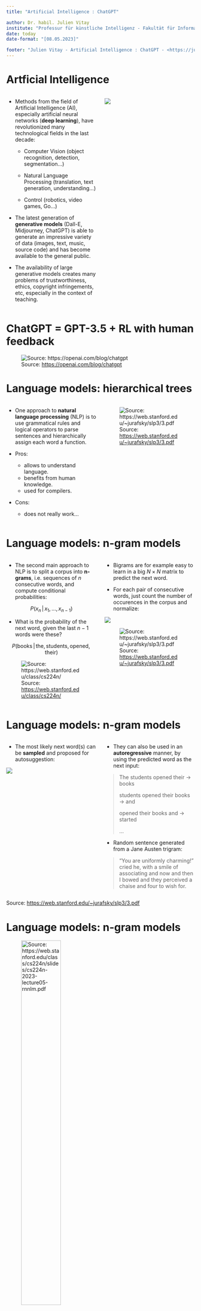 ```yaml
---
title: "Artificial Intelligence : ChatGPT"

author: Dr. habil. Julien Vitay
institute: "Professur für künstliche Intelligenz - Fakultät für Informatik - TU Chemnitz"
date: today
date-format: "[08.05.2023]"

footer: "Julien Vitay - Artificial Intelligence : ChatGPT - <https://julien-vitay.net/20230508-KI-Lehre>"
---
```



# Artficial Intelligence


::: {.columns}
::: {.column width=50%}

* Methods from the field of Artificial Intelligence (AI), especially artificial neural networks (**deep learning**), have revolutionized many technological fields in the last decade:

    * Computer Vision (object recognition, detection, segmentation...)
    
    * Natural Language Processing (translation, text generation, understanding...)
    
    * Control (robotics, video games, Go...)

* The latest generation of **generative models** (Dall-E, Midjourney, ChatGPT) is able to generate an impressive variety of data (images, text, music, source code) and has become available to the general public. 

* The availability of large generative models creates many problems of trustworthiness, ethics, copyright infringements, etc, especially in the context of teaching.

::: 
::: {.column width=50%}

![](img/chatgpt-example.png)

:::
:::

# ChatGPT = GPT-3.5 + RL with human feedback

![Source: <https://openai.com/blog/chatgpt>](img/ChatGPT_Diagram.svg)

# Language models: hierarchical trees


::: {.columns}
::: {.column width=50%}

* One approach to **natural language processing** (NLP) is to use grammatical rules and logical operators to parse sentences and hierarchically assign each word a function.

* Pros: 
    * allows to understand language.
    * benefits from human knowledge.
    * used for compilers.

* Cons: 
    * does not really work...

::: 
::: {.column width=50%}

![Source: <https://web.stanford.edu/~jurafsky/slp3/3.pdf>](img/cfg-1.png)


:::
:::


# Language models: n-gram models



::: {.columns}
::: {.column width=50%}

* The second main approach to NLP is to split a corpus into **n-grams**, i.e. sequences of $n$ consecutive words, and compute conditional probabilities:

$$P(x_n \, | \, x_{1}, \ldots, x_{n-1})$$

* What is the probability of the next word, given the last $n-1$ words were these?

$$P(\text{books} \, | \, \text{the}, \text{students}, \text{opened}, \text{their})$$

![Source: <https://web.stanford.edu/class/cs224n/>](img/nextword.png)

::: 
::: {.column width=50%}

* Bigrams are for example easy to learn in a big $N\times N$ matrix to predict the next word.

* For each pair of consecutive words, just count the number of occurences in the corpus and normalize:

![](img/bigram1.png)

![Source: <https://web.stanford.edu/~jurafsky/slp3/3.pdf>](img/bigram2.png)


:::
:::



# Language models: n-gram models



::: {.columns}
::: {.column width=50%}

* The most likely next word(s) can be **sampled** and proposed for autosuggestion:

![](img/nextword-smartphone.png)

::: 
::: {.column width=50%}

* They can also be used in an **autoregressive** manner, by using the predicted word as the next input:

> The students opened their $\rightarrow$ books
>
> students opened their books $\rightarrow$ and
>
> opened their books and $\rightarrow$ started
>
> ...

* Random sentence generated from a Jane Austen trigram:

> “You are uniformly charming!” cried he, with a smile of associating and now and then I bowed and they perceived a chaise and four to wish for.


:::
:::


::: footer
Source: <https://web.stanford.edu/~jurafsky/slp3/3.pdf>
:::


# Language models: n-gram models


![Source: <https://web.stanford.edu/class/cs224n/slides/cs224n-2023-lecture05-rnnlm.pdf>](img/nextword.png){width=50%}

* Pros:

    * Very easy to build: just collect a huge corpus of text (books, wikipedia, internet) and create the n-gram matrix.

    * Fast to use: only requires sampling.

    * Statistical model: can stochastically generate different texts depending on sampling.

* Cons:

    * Does not understand anything about the grammar / structure of the language, purely statistical.

    * Does not scale with $n$: the association matrix would be mostly empty.

    * If $n$ is small, there is little context to predict the next word. The generated text is meaningless.

* Can't we build a statistical model of language that scales with $n$? Yes, with neural networks!

# Neural language models


::: {.columns}
::: {.column width=50%}

* All we need is a **parameterized model** that takes $n-1$ word representations as an input and outputs the probability of the next word.

* The model should learn from n-grams found in the data (**supervised learning**).

* One-hot encoded vectors representing words can be built knowing the total number of words in the vocabulary (e.g. 25.000).

![](img/onehotvec.png){width=70%}

::: 
::: {.column width=50%}

![Adapted from: <https://web.stanford.edu/class/cs224n/slides/cs224n-2023-lecture05-rnnlm.pdf>](img/blackbox.png)

:::
:::


# Supervised learning

![](img/supervised.png/supervised.png.001.png)

# Supervised neural networks


::: {.columns}
::: {.column width=50%}

* Artificial neural networks (aka deep networks) are parameterized models that hierarchically transform vectors into others, through a sequence of matrix-vector multiplications and non-linear activations functions. 

* The backpropagation algorithm is used to iteratively adapt the weight matrices so that the network minimizes a given loss function on the training set.

* The deeper the network, the more complex I/O relationships it can learn.

* Demo on <https://playground.tensorflow.org>.

::: 
::: {.column width=50%}

![](img/mlp.svg)

:::
:::

# Convolutional neural networks (CNN)

::: {.columns}
::: {.column width=50%}

* Different layer types can be used inside a deep network. Convolutions and max-pooling layers are especially efficient when processing images. 

* The pixels of an image are used as input to the network.

* The output is a vector of 1000 probabilities corresponding to different classes.

![Source: @Krizhevsky2012](img/alexnet.png)

::: 
::: {.column width=50%}

* When trained on the ImageNet dataset (14 million images), CNNs achieve super-human performance in object recognition.

![Source: <https://image-net.org>](img/objrecog.png)

:::
:::

## Object detection

{{< video https://youtu.be/1_SiUOYUoOI width="100%" height="85%" >}}

::: footer
YOLO: You Only Look Once [@Redmon2016a]
:::

## Semantic segmentation


{{< video https://youtu.be/OOT3UIXZztE width="100%" height="85%" >}}

::: footer
Mask R-CNN [@He2018]
:::

# Supervised learning

::: {.columns}
::: {.column width=80%}

* Supervised learning is basically a solved problem using deep neural networks.

* Most major problems in computer vision, speech processing / generation have been solved by CNNs.

* All you need is:

    1. A big enough neural network (dozens of layers)
    2. Tons of annotated data (millions of examples)
    3. A lot of computer power (dozens of high-end GPUs) for a very long training time (weeks)
    4. Money 

* The main problem (for big players like Google, Facebook or OpenAI) is **data annotation**, which has to be done by humans.

* The focus has shifted since a few years to **self-supervised learning**.

:::
::: {.column width=20%}

![@Szegedy2014](img/inception.png)

:::
:::

# Self-supervised learning


::: {.columns}
::: {.column width=50%}


* **Self-supervised learning** (SSL) is the ability to learn something useful from raw data without human annotation.

* The most common approach is to remove some part of existing data and learn to predict it. By doing so, one learns good representations that can be reused.

> Predict the future given the past.

![Context encoder - @Pathak2016](img/context-encoder.png)

::: 
::: {.column width=50%}


* Next-word prediction is a good example of SSL: the next word already present in the raw data and can be used as the ground truth to train a neural network.

![Source:: <https://web.stanford.edu/class/cs224n>](img/blackbox-mlp.png){width=70%}

:::
:::

# Transformer

::: {.columns}
::: {.column width=60%}

* Convolutional neural networks (and recurrent neural networks) have now been replaced by the **Transformer** architecture [@Vaswani2017].

* It is a regular neural network trained using supervised learning, but with a new operation called **self-attention**.

* The original Transformer allowed to translate text in an autoregressive manner (word by word).

![Source: <http://jalammar.github.io/illustrated-transformer/>](img/transformer_decoding_2.gif)

::: 
::: {.column width=40%}

![Source: [@Vaswani2017]](img/transformer-architecture.png)

:::
:::

::: footer
See <https://www.tu-chemnitz.de/informatik/KI/edu/neurocomputing/notes/notes/7.1-Transformers.html>
:::

# Self-attention

* The main advantage of the self-attention operation is that it allows to learn context-dependent representations of the words regardless the length of the sentence:

$$
Z = \text{softmax}(\dfrac{Q \times K^T}{\sqrt{d_k}}) \times V 
$$

* Multiple attention heads allow to learn different contexts for each word.

* Key property: it becomes possible to predict the next word in complete paragraphs / chapters: the only limitation is the computational power!


![Source: <https://ai.googleblog.com/2017/08/transformer-novel-neural-network.html>](img/transformer-needforheads.png){width=70%}


::: footer
See <https://www.tu-chemnitz.de/informatik/KI/edu/neurocomputing/notes/notes/7.1-Transformers.html>
:::

# GPT-3 (Generative Pretrained Transformer)

* GPT-3 is a **Large Language Model** (LLM) from OpenAI, trained to predict the next word (actually token) from a huge text corpus.

* 45 TB of text from Wikipedia, Books, Common Crawl (internet), Webtext2 (Reddit).

![Source: <https://medium.com/nerd-for-tech/gpt3-and-chat-gpt-detailed-architecture-study-deep-nlp-horse-db3af9de8a5d>](img/gpt-training.webp)

# GPT-3 (Generative Pretrained Transformer)

* GPT-3 is a **Large Language Model** (LLM) from OpenAI, trained to predict the next word (actually token) from a huge text corpus.

* 45 TB of text from Wikipedia, Books, Common Crawl (internet), Webtext2 (Reddit).

![Source: <https://medium.com/nerd-for-tech/gpt3-and-chat-gpt-detailed-architecture-study-deep-nlp-horse-db3af9de8a5d>](img/gpt-training.gif)



# GPT-3 (Generative Pretrained Transformer)

* It is a subpart of the transformer, but scaled up:

    * 175B parameters, 96 layers, 96 attention heads, vectors of size 12288...

* Demo: <https://platform.openai.com/playground>

![Source: https://jalammar.github.io/illustrated-gpt2/](img/transformer-decoder-intro.png)



# GPT-3 (Generative Pretrained Transformer)

* GPT-3 has been trained to predict the next word on a huge database. 

* Due to its stochastic nature, the produced texts are always different: LLMs are **stochastic parrots** [@Bender2021].

* It presumably took OpenAI 34 days to train GPT-3 on 1024 A100 GPUs (10 k$ each, 5 M$ of electricity). It would take 355 years to train GPT-3 on a single V100 GPU.

![Source: <https://huggingface.co/blog/large-language-models>](img/scaling.jpg)


# Supervised fine-tuning

* GPT-3 can only repeat what it has been trained on. It is not suitable for anything else, such as conversations, question answering or software development, as it is not in the training data

* GPT-3 can be **fine-tuned** with supervised learning using **input prompts** and expected outputs.

* For ChatGPT, GPT-3 was fine-tuned using 13,000 input / output samples written by 40 experts (GPT-3.5).

![Source: <https://medium.com/nerd-for-tech/gpt3-and-chat-gpt-detailed-architecture-study-deep-nlp-horse-db3af9de8a5d>](img/gpt-finetuning.gif)

# Github Copilot

![Source: <https://copilot.github.com/>](img/githubcopliot.gif)

# ChatGPT = GPT-3.5 + RL with human feedback

![Source: <https://openai.com/blog/chatgpt>](img/ChatGPT_Diagram.svg)

# Reinforcement Learning (RL)

* In RL, the correct answer is not provided. A scalar reward simply signals how good the output is.

* The model has to learn how to maximize rewards on the long-term by producing the best action (output) in the given state (input).

![Source: <https://www.davidsilver.uk/teaching/>](img/rl-loop.png)


::: footer
See <https://www.tu-chemnitz.de/informatik/KI/edu/deeprl/notes/>
:::

# Deep Reinforcement Learning (DRL)

* Given the right loss function, a deep neural network can be trained by **trial-and-error** to maximize the rewards. 

* Many algorithms exist: DQN, A3C, DDPG, PPO, PlaNet, Dreamer, MuZero...

* The main problem is the **reward model**: when is the output good or bad?

::: {}
![](img/deeprl.jpg){width=60% fig-align="center"}
:::

::: footer
See <https://www.tu-chemnitz.de/informatik/KI/edu/deeprl/notes/>
:::

## Atari Games


{{< video https://youtu.be/rQIShnTz1kU width="100%" height="85%" >}}

::: footer
DQN [@Mnih2013]
:::

## Robotics

{{< video https://youtu.be/faDKMMwOS2Q width="100%" height="85%" >}}

::: footer
A3C [@Mnih2016]
:::


# AlphaGo

![](img/alphago.png){width=80%}

* AlphaGo [@Silver2016] was able to beat Lee Sedol in 2016, 19 times World champion.

* It relies on human knowledge to **bootstrap** a RL agent (supervised learning).

* The RL agent discovers new strategies by using self-play: during the games against Lee Sedol, it was able to use **novel** moves which were never played before and surprised its opponent.

* Training took several weeks on 1202 CPUs and 176 GPUs.


# InstructGPT: Reinforcement Learning from Human Feedback (RLHF)



![Source: <https://huggingface.co/blog/rlhf>](img/reward-model.png)

::: footer
InstructGPT:  [@Ouyang2022]
:::

# Human Feedback

* Human annotation was very cumbersome. Not only did they have to rank answers, but also report NSFW content leaked from reddit.

![](img/chatgpt-hil.webp)


# InstructGPT: Reinforcement Learning from Human Feedback (RLHF)

![Source: <https://huggingface.co/blog/rlhf>](img/rlhf.png)

# Summary

# References